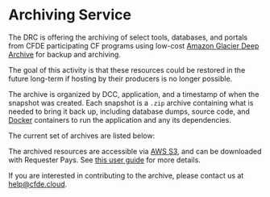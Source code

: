 
# Archiving Service

The DRC is offering the archiving of select tools, databases, and portals from CFDE participating CF programs using low-cost [Amazon Glacier Deep Archive](https://aws.amazon.com/pm/s3-glacier/) for backup and archiving.

The goal of this activity is that these resources could be restored in the future long-term if hosting by their producers is no longer possible.

The archive is organized by DCC, application, and a timestamp of when the snapshot was created. Each snapshot is a `.zip` archive containing what is needed to bring it back up, including database dumps, source code, and [Docker](https://www.docker.com/) containers to run the application and any its dependencies.

The current set of archives are listed below:

<S3Browser />

The archived resources are accessible via [AWS S3](https://aws.amazon.com/s3/), and can be downloaded with Requester Pays. See [this user guide](https://docs.aws.amazon.com/AmazonS3/latest/userguide/ObjectsinRequesterPaysBuckets.html) for more details.

If you are interested in contributing to the archive, please contact us at [help@cfde.cloud](mailto:help@cfde.cloud).
